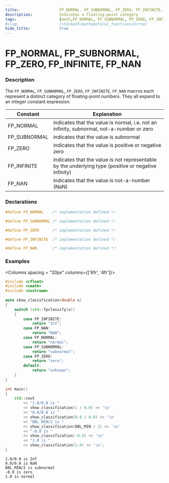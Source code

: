 ```yaml
---
title:                  FP_NORMAL, FP_SUBNORMAL, FP_ZERO, FP_INFINITE, FP_NAN
description:            Indicates a floating-point category
tags:                   [math,FP_NORMAL, FP_SUBNORMAL, FP_ZERO, FP_INFINITE, FP_NAN]
#slug:                  /std/math/mathematical_functions/errno/
hide_title:             true
---
```



# FP_NORMAL, FP_SUBNORMAL, FP_ZERO, FP_INFINITE, FP_NAN

### Description

The `FP_NORMAL`, `FP_SUBNORMAL`, `FP_ZERO`, `FP_INFINITE`, `FP_NAN` macros each represent a distinct category of floating-point numbers. 
They all expand to an integer constant expression.

| Constant     | Explanation                                                                                          |
|--------------|------------------------------------------------------------------------------------------------------|
| FP_NORMAL    | indicates that the value is normal, i.e. not an infinity, subnormal, not-a-number or zero            |
| FP_SUBNORMAL | indicates that the value is subnormal                                                                |
| FP_ZERO      | indicates that the value is positive or negative zero                                                |
| FP_INFINITE  | indicates that the value is not representable by the underlying type (positive or negative infinity) |
| FP_NAN       | indicates that the value is not-a-number (NaN)                                                       |

### Declarations

```cpp
#define FP_NORMAL    /* implementation defined */

#define FP_SUBNORMAL /* implementation defined */

#define FP_ZERO      /* implementation defined */

#define FP_INFINITE  /* implementation defined */

#define FP_NAN       /* implementation defined */
```

### Examples

<Columns spacing = "20px" columns={['6fr', '4fr']}>
<div>

```cpp
#include <cfloat>
#include <cmath>
#include <iostream>
 
auto show_classification(double x)
{
    switch (std::fpclassify(x))
    {
        case FP_INFINITE:
            return "Inf";
        case FP_NAN:
            return "NaN";
        case FP_NORMAL:
            return "normal";
        case FP_SUBNORMAL:
            return "subnormal";
        case FP_ZERO:
            return "zero";
        default:
            return "unknown";
    }
}
 
int main()
{
    std::cout 
        << "1.0/0.0 is " 
        << show_classification(1 / 0.0) << '\n'
        << "0.0/0.0 is " 
        << show_classification(0.0 / 0.0) << '\n'
        << "DBL_MIN/2 is " 
        << show_classification(DBL_MIN / 2) << '\n'
        << "-0.0 is " 
        << show_classification(-0.0) << '\n'
        << "1.0 is " 
        << show_classification(1.0) << '\n';
}

```

</div><div>

```plaintext title="Result"
1.0/0.0 is Inf
0.0/0.0 is NaN
DBL_MIN/2 is subnormal
-0.0 is zero
1.0 is normal
```

</div>
</Columns>